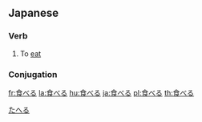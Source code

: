 ==Japanese==
[[Category:1000 Japanese basic words|たへる]]
===Verb===
{{ja-verb|kk|type=2|hira=たべる|rom=taberu|hidx=たへる}}
#To [[eat]]
===Conjugation===
{{ja-ichi|食べ|たべ|tabe}}

[[fr:食べる]]
[[la:食べる]]
[[hu:食べる]]
[[ja:食べる]]
[[pl:食べる]]
[[th:食べる]]
